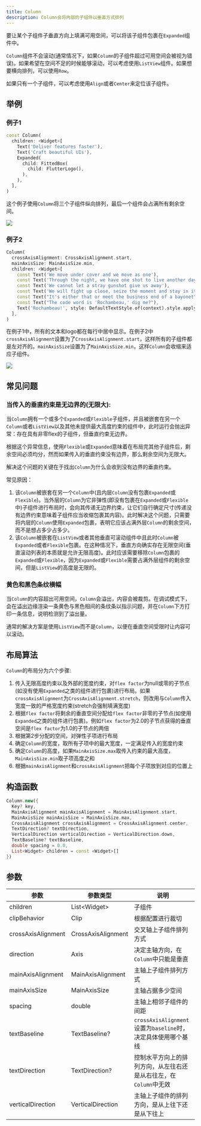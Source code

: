 ```yaml
---
title: Column
description: Column会将内部的子组件以垂直方式排列
---
```


要让某个子组件子垂直方向上填满可用空间，可以将该子组件包裹在`Expanded`组件中。

`Column`组件不会滚动(通常情况下，如果`Column`的子组件超过可用空间会被视为错误)。如果希望在空间不足的时候能够滚动，可以考虑使用`ListView`组件。如果想要横向排列，可以使用`Row`。

如果只有一个子组件，可以考虑使用`Align`或者`Center`来定位该子组件。

## 举例
### 例子1
```dart
const Column(
  children: <Widget>[
    Text('Deliver features faster'),
    Text('Craft beautiful UIs'),
    Expanded(
      child: FittedBox(
        child: FlutterLogo(),
      ),
    ),
  ],
)
```
这个例子使用`Column`将三个子组件纵向排列，最后一个组件会占满所有剩余空间。

![](https://flutter.github.io/assets-for-api-docs/assets/widgets/column.png)


### 例子2
```dart
Column(
  crossAxisAlignment: CrossAxisAlignment.start,
  mainAxisSize: MainAxisSize.min,
  children: <Widget>[
    const Text('We move under cover and we move as one'),
    const Text('Through the night, we have one shot to live another day'),
    const Text('We cannot let a stray gunshot give us away'),
    const Text('We will fight up close, seize the moment and stay in it'),
    const Text("It's either that or meet the business end of a bayonet"),
    const Text("The code word is 'Rochambeau,' dig me?"),
    Text('Rochambeau!', style: DefaultTextStyle.of(context).style.apply(fontSizeFactor: 2.0)),
  ],
)
```
在例子1中，所有的文本和logo都在每行中居中显示。在例子2中`crossAxisAlignment`设置为了`CrossAxisAlignment.start`，这样所有的子组件都是左对齐的。`mainAxisSize`设置为了`MainAxisSize.min`，这样`Column`会收缩来适应子组件。

![](https://flutter.github.io/assets-for-api-docs/assets/widgets/column_properties.png)


## 常见问题
### 当传入的垂直约束是无边界的(无限大):
当`Column`拥有一个或多个`Expanded`或`Flexible`子组件，并且被嵌套在另一个`Column`或者`ListView`以及其他未提供最大高度约束的组件中，此时运行会抛出异常：存在具有非零flex的子组件，但垂直约束无边界。

根据这个异常信息，使用`Flexible`或`Expanded`意味着在布局完其他子组件后，剩余空间必须均分，然而如果传入的垂直约束没有边界，那么剩余空间为无限大。

解决这个问题的关键在于找出`Column`为什么会收到没有边界的垂直约束。

常见原因：
1. 该`Column`被嵌套在另一个`Column`中(且内层`Column`没有包裹`Expanded`或`Flexible`)。当外层的`Column`为它非弹性(即没有包裹在`Expanded`或`Flexible`中)子组件进行布局时，会向其传递无边界约束，让它们自行确定尺寸(传递没有边界约束意味着子组件应当收缩包裹其内容)。此时解决这个问题，只需要将内层的`Column`使用`Expanded`包裹，表明它应该占满外层`Column`的剩余空间，而不是想占多少占多少。
2. 该`Column`被嵌套在`ListView`或者其他垂直可滚动组件中且此时`Column`被`Expanded`或者`Flexible`包裹。在这种情况下，垂直方向确实存在无限空间(垂直滚动列表的本质就是允许无限高度)。此时应该需要移除`Column`包裹的`Expanded`或`Flexible`，因为`Expanded`或`Flexible`需要占满外层组件的剩余空间，但是`ListView`的高度是无限的。

### 黄色和黑色条纹横幅
当`Column`的内容超出可用空间，`Column`会溢出，内容会被裁剪。在调试模式下，会在溢出边缘渲染一条黄色与黑色相间的条纹条以指示问题，并在`Column`下方打印一条信息，说明检测到了溢出量。

通常的解决方案是使用`ListView`而不是`Column`，以便在垂直空间受限时让内容可以滚动。


## 布局算法
`Column`的布局分为六个步骤:
1. 传入无限高度约束以及外部的宽度约束，对`flex factor`为null或零的子节点(如没有使用`Expanded`之类的组件进行包裹)进行布局。如果`crossAxisAlignment`为`CrossAxisAlignment.stretch`，则改用与`Column`传入宽度一致的严格宽度约束(stretch会强制填满宽度)
2. 根据`flex factor`将剩余的垂直空间分配给`flex factor`非零的子节点(如使用`Expanded`之类的组件进行包裹)。例如`flex factor`为2.0的子节点获得的垂直空间是`flex factor`为1.0的子节点的两倍
3. 根据第2步分配的空间，对弹性子项进行布局
4. 确定`Column`的宽度，取所有子项中的最大宽度，一定满足传入的宽度约束
5. 确定`Column`的高度，如果`MainAxisSize.max`取传入约束的最大高度，`MainAxisSize.min`取子项高度之和
6. 根据`mainAxisAlignment`和`crossAxisAlignment`把每个子项放到对应的位置上


## 构造函数
```dart
Column.new({
  Key? key, 
  MainAxisAlignment mainAxisAlignment = MainAxisAlignment.start, 
  MainAxisSize mainAxisSize = MainAxisSize.max, 
  CrossAxisAlignment crossAxisAlignment = CrossAxisAlignment.center, 
  TextDirection? textDirection, 
  VerticalDirection verticalDirection = VerticalDirection.down, 
  TextBaseline? textBaseline, 
  double spacing = 0.0, 
  List<Widget> children = const <Widget>[]
})
```

## 参数
| 参数 | 参数类型  |  说明  |
|-----|----------|-------|
|children| List\<Widget\> | 子组件 |
|clipBehavior| Clip | 根据配置进行裁切 |
|crossAxisAlignment| CrossAxisAlignment | 交叉轴上子组件排列方式 |
|direction|  Axis | 决定主轴方向，在`Column`中只能是垂直 |
|mainAxisAlignment| MainAxisAlignment| 主轴上子组件排列方式 |
|mainAxisSize| MainAxisSize | 主轴占据多少空间 |
|spacing| double| 主轴上相邻子组件的间距 |
|textBaseline|TextBaseline? | `crossAxisAlignment`设置为`baseline`时，决定具体使用哪个基线 |
|textDirection|TextDirection? | 控制水平方向上的排列方向，从左往右还是从右往左，在`Column`中无效 |
|verticalDirection| VerticalDirection |主轴上子组件的排列方向，是从上往下还是从下往上 |


